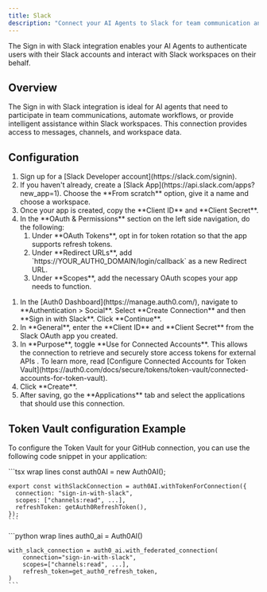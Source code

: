 ```yaml
---
title: Slack
description: "Connect your AI Agents to Slack for team communication and workflow automation."
---
```



The Sign in with Slack integration enables your AI Agents to authenticate users with their Slack accounts and interact with Slack workspaces on their behalf.

## Overview

The Sign in with Slack integration is ideal for AI agents that need to participate in team communications, automate workflows, or provide intelligent assistance within Slack workspaces. This connection provides access to messages, channels, and workspace data.

## Configuration

<Steps>
  <Step title="Set up a Slack app">
    <ol>
      <li>
        Sign up for a [Slack Developer account](https://slack.com/signin).
      </li>
      <li>
        If you haven't already, create a [Slack
        App](https://api.slack.com/apps?new_app=1). Choose the **From scratch**
        option, give it a name and choose a workspace.
      </li>
      <li>
        Once your app is created, copy the **Client ID** and **Client Secret**.
      </li>
      <li>
        In the **OAuth & Permissions** section on the left side navigation, do
        the following:
        <ol>
          <li>
            Under **OAuth Tokens**, opt in for token rotation so that the app
            supports refresh tokens.
          </li>
          <li>
            Under **Redirect URLs**, add
            `https://YOUR_AUTH0_DOMAIN/login/callback` as a new Redirect URL.
            <FindDomainInfoBlock />
          </li>
          <li>
            Under **Scopes**, add the necessary OAuth scopes your app needs to
            function.
          </li>
        </ol>
      </li>
    </ol>
  </Step>
  <Step title="Configure the Slack Social Connection in Auth0">
    <ol>
      <li>
        In the [Auth0 Dashboard](https://manage.auth0.com/), navigate to
        **Authentication > Social**. Select **Create Connection** and then
        **Sign in with Slack**. Click **Continue**.
      </li>
      <li>
        In **General**, enter the **Client ID** and **Client Secret** from the
        Slack OAuth app you created.
      </li>
      <li>
        In **Purpose**, toggle **Use for Connected Accounts**. This allows the
        connection to retrieve and securely store access tokens for external APIs
        . To learn more, read [Configure Connected Accounts for Token Vault](https://auth0.com/docs/secure/tokens/token-vault/connected-accounts-for-token-vault).
      </li>
      <li>Click **Create**.</li>
      <li>
        After saving, go the **Applications** tab and select the applications
        that should use this connection.
      </li>
    </ol>
  </Step>
</Steps>

## Token Vault configuration Example

To configure the Token Vault for your GitHub connection, you can use the following code snippet in your application:

<Tabs>
  <Tab title="JavaScript" icon="js">
    ```tsx wrap lines
    const auth0AI = new Auth0AI();

    export const withSlackConnection = auth0AI.withTokenForConnection({
      connection: "sign-in-with-slack",
      scopes: ["channels:read", ...],
      refreshToken: getAuth0RefreshToken(),
    });
    ```

  </Tab>
  <Tab title="Python" icon="python">
    ```python wrap lines
    auth0_ai = Auth0AI()

    with_slack_connection = auth0_ai.with_federated_connection(
        connection="sign-in-with-slack",
        scopes=["channels:read", ...],
        refresh_token=get_auth0_refresh_token,
    )
    ```

  </Tab>
</Tabs>

<LearnMore />
